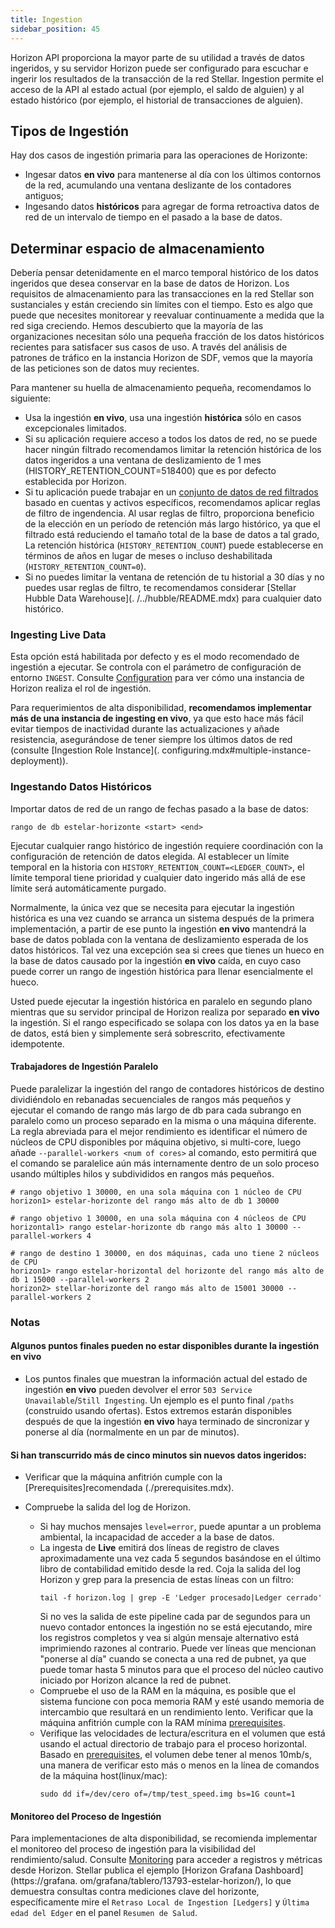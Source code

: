 ```yaml
---
title: Ingestion
sidebar_position: 45
---
```



Horizon API proporciona la mayor parte de su utilidad a través de datos ingeridos, y su servidor Horizon puede ser configurado para escuchar e ingerir los resultados de la transacción de la red Stellar. Ingestion permite el acceso de la API al estado actual (por ejemplo, el saldo de alguien) y al estado histórico (por ejemplo, el historial de transacciones de alguien).

## Tipos de Ingestión

Hay dos casos de ingestión primaria para las operaciones de Horizonte:

- Ingesar datos **en vivo** para mantenerse al día con los últimos contornos de la red, acumulando una ventana deslizante de los contadores antiguos;
- Ingesando datos **históricos** para agregar de forma retroactiva datos de red de un intervalo de tiempo en el pasado a la base de datos.

## Determinar espacio de almacenamiento

Debería pensar detenidamente en el marco temporal histórico de los datos ingeridos que desea conservar en la base de datos de Horizon. Los requisitos de almacenamiento para las transacciones en la red Stellar son sustanciales y están creciendo sin límites con el tiempo. Esto es algo que puede que necesites monitorear y reevaluar continuamente a medida que la red siga creciendo. Hemos descubierto que la mayoría de las organizaciones necesitan sólo una pequeña fracción de los datos históricos recientes para satisfacer sus casos de uso. A través del análisis de patrones de tráfico en la instancia Horizon de SDF, vemos que la mayoría de las peticiones son de datos muy recientes.

Para mantener su huella de almacenamiento pequeña, recomendamos lo siguiente:

- Usa la ingestión **en vivo**, usa una ingestión **histórica** sólo en casos excepcionales limitados.
- Si su aplicación requiere acceso a todos los datos de red, no se puede hacer ningún filtrado recomendamos limitar la retención histórica de los datos ingeridos a una ventana de deslizamiento de 1 mes (HISTORY_RETENTION_COUNT=518400) que es por defecto establecida por Horizon.
- Si tu aplicación puede trabajar en un [conjunto de datos de red filtrados](./ingestion-filtering.mdx) basado en cuentas y activos específicos, recomendamos aplicar reglas de filtro de ingendencia. Al usar reglas de filtro, proporciona beneficio de la elección en un período de retención más largo histórico, ya que el filtrado está reduciendo el tamaño total de la base de datos a tal grado, La retención histórica (`HISTORY_RETENTION_COUNT`) puede establecerse en términos de años en lugar de meses o incluso deshabilitada (`HISTORY_RETENTION_COUNT=0`).
- Si no puedes limitar la ventana de retención de tu historial a 30 días y no puedes usar reglas de filtro, te recomendamos considerar [Stellar Hubble Data Warehouse](. /../hubble/README.mdx) para cualquier dato histórico.

### Ingesting Live Data

Esta opción está habilitada por defecto y es el modo recomendado de ingestión a ejecutar. Se controla con el parámetro de configuración de entorno `INGEST`. Consulte [Configuration](./configuring.mdx) para ver cómo una instancia de Horizon realiza el rol de ingestión.

Para requerimientos de alta disponibilidad, **recomendamos implementar más de una instancia de ingesting en vivo**, ya que esto hace más fácil evitar tiempos de inactividad durante las actualizaciones y añade resistencia, asegurándose de tener siempre los últimos datos de red (consulte [Ingestion Role Instance](. configuring.mdx#multiple-instance-deployment)).

### Ingestando Datos Históricos

Importar datos de red de un rango de fechas pasado a la base de datos:

<CodeExample>

```
rango de db estelar-horizonte <start> <end>
```

</CodeExample>

Ejecutar cualquier rango histórico de ingestión requiere coordinación con la configuración de retención de datos elegida. Al establecer un límite temporal en la historia con `HISTORY_RETENTION_COUNT=<LEDGER_COUNT>`, el límite temporal tiene prioridad y cualquier dato ingerido más allá de ese límite será automáticamente purgado.

Normalmente, la única vez que se necesita para ejecutar la ingestión histórica es una vez cuando se arranca un sistema después de la primera implementación, a partir de ese punto la ingestión **en vivo** mantendrá la base de datos poblada con la ventana de deslizamiento esperada de los datos históricos. Tal vez una excepción sea si crees que tienes un hueco en la base de datos causado por la ingestión **en vivo** caída, en cuyo caso puede correr un rango de ingestión histórica para llenar esencialmente el hueco.

Usted puede ejecutar la ingestión histórica en paralelo en segundo plano mientras que su servidor principal de Horizon realiza por separado **en vivo** la ingestión. Si el rango especificado se solapa con los datos ya en la base de datos, está bien y simplemente será sobrescrito, efectivamente idempotente.

#### Trabajadores de Ingestión Paralelo

Puede paralelizar la ingestión del rango de contadores históricos de destino dividiéndolo en rebanadas secuenciales de rangos más pequeños y ejecutar el comando de rango más largo de db para cada subrango en paralelo como un proceso separado en la misma o una máquina diferente. La regla abreviada para el mejor rendimiento es identificar el número de núcleos de CPU disponibles por máquina objetivo, si multi-core, luego añade `--parallel-workers <num of cores>` al comando, esto permitirá que el comando se paralelice aún más internamente dentro de un solo proceso usando múltiples hilos y subdivididos en rangos más pequeños.

<CodeExample>

```
# rango objetivo 1 30000, en una sola máquina con 1 núcleo de CPU
horizon1> estelar-horizonte del rango más alto de db 1 30000

# rango objetivo 1 30000, en una sola máquina con 4 núcleos de CPU
horizontal1> rango estelar-horizonte db rango más alto 1 30000 --parallel-workers 4

# rango de destino 1 30000, en dos máquinas, cada uno tiene 2 núcleos de CPU
horizon1> rango estelar-horizontal del horizonte del rango más alto de db 1 15000 --parallel-workers 2
horizon2> stellar-horizonte del rango más alto de 15001 30000 --parallel-workers 2
```

</CodeExample>

### Notas

#### Algunos puntos finales pueden no estar disponibles durante la ingestión **en vivo**

- Los puntos finales que muestran la información actual del estado de ingestión **en vivo** pueden devolver el error `503 Service Unavailable`/`Still Ingesting`. Un ejemplo es el punto final `/paths` (construido usando ofertas). Estos extremos estarán disponibles después de que la ingestión **en vivo** haya terminado de sincronizar y ponerse al día (normalmente en un par de minutos).

#### Si han transcurrido más de cinco minutos sin nuevos datos ingeridos:

- Verificar que la máquina anfitrión cumple con la [Prerequisites]recomendada (./prerequisites.mdx).

- Compruebe la salida del log de Horizon.
  - Si hay muchos mensajes `level=error`, puede apuntar a un problema ambiental, la incapacidad de acceder a la base de datos.
  - La ingesta de **Live** emitirá dos líneas de registro de claves aproximadamente una vez cada 5 segundos basándose en el último libro de contabilidad emitido desde la red. Coja la salida del log Horizon y grep para la presencia de estas líneas con un filtro:
    ```
    tail -f horizon.log | grep -E 'Ledger procesado|Ledger cerrado'
    ```
    Si no ves la salida de este pipeline cada par de segundos para un nuevo contador entonces la ingestión no se está ejecutando, mire los registros completos y vea si algún mensaje alternativo está imprimiendo razones al contrario. Puede ver líneas que mencionan "ponerse al día" cuando se conecta a una red de pubnet, ya que puede tomar hasta 5 minutos para que el proceso del núcleo cautivo iniciado por Horizon alcance la red de pubnet.
  - Compruebe el uso de la RAM en la máquina, es posible que el sistema funcione con poca memoria RAM y esté usando memoria de intercambio que resultará en un rendimiento lento. Verificar que la máquina anfitrión cumple con la RAM mínima [prerequisites](./prerequisites.mdx).
  - Verifique las velocidades de lectura/escritura en el volumen que está usando el actual directorio de trabajo para el proceso horizontal. Basado en [prerequisites](./prerequisites.mdx), el volumen debe tener al menos 10mb/s, una manera de verificar esto más o menos en la línea de comandos de la máquina host(linux/mac):
    ```
    sudo dd if=/dev/cero of=/tmp/test_speed.img bs=1G count=1
    ```

#### Monitoreo del Proceso de Ingestión

Para implementaciones de alta disponibilidad, se recomienda implementar el monitoreo del proceso de ingestión para la visibilidad del rendimiento/salud. Consulte [Monitoring](./monitoring.mdx) para acceder a registros y métricas desde Horizon. Stellar publica el ejemplo [Horizon Grafana Dashboard](https://grafana. om/grafana/tablero/13793-estelar-horizon/), lo que demuestra consultas contra mediciones clave del horizonte, específicamente mire el `Retraso Local de Ingestion [Ledgers]` y `Última edad del Edger` en el panel `Resumen de Salud`.
